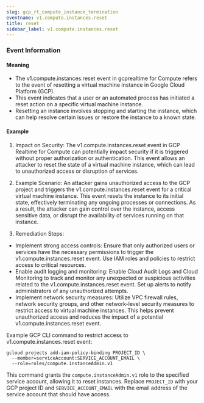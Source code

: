 ```yaml
--- 
slug: gcp_rt_compute_instance_termination
eventname: v1.compute.instances.reset
title: reset
sidebar_label: v1.compute.instances.reset
---
```

                       
### Event Information

#### Meaning

- The v1.compute.instances.reset event in gcprealtime for Compute refers to the event of resetting a virtual machine instance in Google Cloud Platform (GCP).
- This event indicates that a user or an automated process has initiated a reset action on a specific virtual machine instance.
- Resetting an instance involves stopping and starting the instance, which can help resolve certain issues or restore the instance to a known state.

#### Example

1. Impact on Security: The v1.compute.instances.reset event in GCP Realtime for Compute can potentially impact security if it is triggered without proper authorization or authentication. This event allows an attacker to reset the state of a virtual machine instance, which can lead to unauthorized access or disruption of services.

2. Example Scenario: An attacker gains unauthorized access to the GCP project and triggers the v1.compute.instances.reset event for a critical virtual machine instance. This event resets the instance to its initial state, effectively terminating any ongoing processes or connections. As a result, the attacker can gain control over the instance, access sensitive data, or disrupt the availability of services running on that instance.

3. Remediation Steps:
- Implement strong access controls: Ensure that only authorized users or services have the necessary permissions to trigger the v1.compute.instances.reset event. Use IAM roles and policies to restrict access to critical resources.
- Enable audit logging and monitoring: Enable Cloud Audit Logs and Cloud Monitoring to track and monitor any unexpected or suspicious activities related to the v1.compute.instances.reset event. Set up alerts to notify administrators of any unauthorized attempts.
- Implement network security measures: Utilize VPC firewall rules, network security groups, and other network-level security measures to restrict access to virtual machine instances. This helps prevent unauthorized access and reduces the impact of a potential v1.compute.instances.reset event.

Example GCP CLI command to restrict access to v1.compute.instances.reset event:
```
gcloud projects add-iam-policy-binding PROJECT_ID \
  --member=serviceAccount:SERVICE_ACCOUNT_EMAIL \
  --role=roles/compute.instanceAdmin.v1
```
This command grants the `compute.instanceAdmin.v1` role to the specified service account, allowing it to reset instances. Replace `PROJECT_ID` with your GCP project ID and `SERVICE_ACCOUNT_EMAIL` with the email address of the service account that should have access.


 